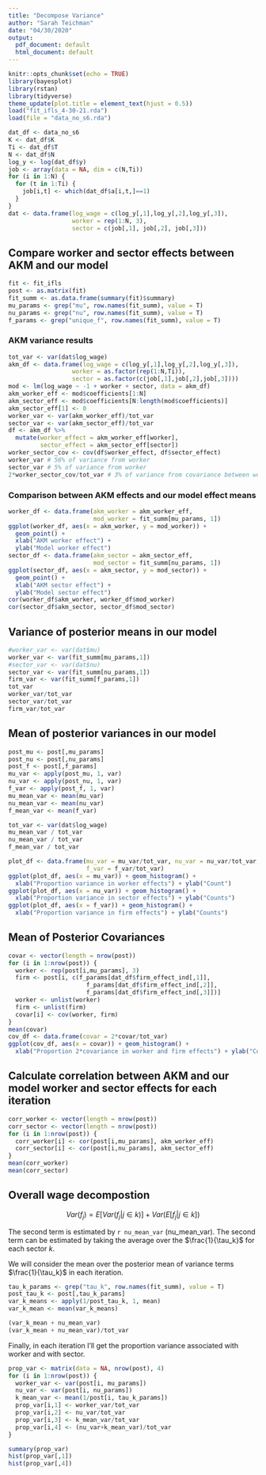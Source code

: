 ```yaml
---
title: "Decompose Variance"
author: "Sarah Teichman"
date: "04/30/2020"
output:
  pdf_document: default
  html_document: default
---
```


```r
knitr::opts_chunk$set(echo = TRUE)
library(bayesplot)
library(rstan)
library(tidyverse)
theme_update(plot.title = element_text(hjust = 0.5))
load("fit_ifls_4-30-21.rda")
load(file = "data_no_s6.rda")
```

```r
dat_df <- data_no_s6
K <- dat_df$K
Ti <- dat_df$T
N <- dat_df$N
log_y <- log(dat_df$y)
job <- array(data = NA, dim = c(N,Ti))
for (i in 1:N) {
  for (t in 1:Ti) {
    job[i,t] <- which(dat_df$a[i,t,]==1)
  }
}
dat <- data.frame(log_wage = c(log_y[,1],log_y[,2],log_y[,3]),
                  worker = rep(1:N, 3),
                  sector = c(job[,1], job[,2], job[,3]))
```

## Compare worker and sector effects between AKM and our model 

```r
fit <- fit_ifls
post <- as.matrix(fit)
fit_summ <- as.data.frame(summary(fit)$summary)
mu_params <- grep("mu", row.names(fit_summ), value = T)
nu_params <- grep("nu", row.names(fit_summ), value = T)
f_params <- grep("unique_f", row.names(fit_summ), value = T)
```

### AKM variance results 

```r
tot_var <- var(dat$log_wage)
akm_df <- data.frame(log_wage = c(log_y[,1],log_y[,2],log_y[,3]),
                  worker = as.factor(rep(1:N,Ti)),
                  sector = as.factor(c(job[,1],job[,2],job[,3])))
mod <- lm(log_wage ~ -1 + worker + sector, data = akm_df)
akm_worker_eff <- mod$coefficients[1:N]
akm_sector_eff <- mod$coefficients[N:length(mod$coefficients)]
akm_sector_eff[1] <- 0 
worker_var <- var(akm_worker_eff)/tot_var
sector_var <- var(akm_sector_eff)/tot_var
df <- akm_df %>%
  mutate(worker_effect = akm_worker_eff[worker],
         sector_effect = akm_sector_eff[sector])
worker_sector_cov <- cov(df$worker_effect, df$sector_effect)
worker_var # 56% of variance from worker
sector_var # 5% of variance from worker
2*worker_sector_cov/tot_var # 3% of variance from covariance between worker and sector 
```

### Comparison between AKM effects and our model effect means

```r
worker_df <- data.frame(akm_worker = akm_worker_eff,
                        mod_worker = fit_summ[mu_params, 1])
ggplot(worker_df, aes(x = akm_worker, y = mod_worker)) +
  geom_point() + 
  xlab("AKM worker effect") + 
  ylab("Model worker effect")
sector_df <- data.frame(akm_sector = akm_sector_eff,
                        mod_sector = fit_summ[nu_params, 1])
ggplot(sector_df, aes(x = akm_sector, y = mod_sector)) +
  geom_point() + 
  xlab("AKM sector effect") + 
  ylab("Model sector effect")
cor(worker_df$akm_worker, worker_df$mod_worker)
cor(sector_df$akm_sector, sector_df$mod_sector)
```

## Variance of posterior means in our model

```r
#worker_var <- var(dat$mu)
worker_var <- var(fit_summ[mu_params,1])
#sector_var <- var(dat$nu)
sector_var <- var(fit_summ[nu_params,1])
firm_var <- var(fit_summ[f_params,1])
tot_var
worker_var/tot_var
sector_var/tot_var
firm_var/tot_var
```

## Mean of posterior variances in our model 

```r
post_mu <- post[,mu_params]
post_nu <- post[,nu_params]
post_f <- post[,f_params]
mu_var <- apply(post_mu, 1, var)
nu_var <- apply(post_nu, 1, var)
f_var <- apply(post_f, 1, var)
mu_mean_var <- mean(mu_var)
nu_mean_var <- mean(nu_var)
f_mean_var <- mean(f_var)
```

```r
tot_var <- var(dat$log_wage)
mu_mean_var / tot_var
nu_mean_var / tot_var 
f_mean_var / tot_var
```

```r
plot_df <- data.frame(mu_var = mu_var/tot_var, nu_var = nu_var/tot_var,
                      f_var = f_var/tot_var) 
ggplot(plot_df, aes(x = mu_var)) + geom_histogram() +
  xlab("Proportion variance in worker effects") + ylab("Count")
ggplot(plot_df, aes(x = nu_var)) + geom_histogram() +
  xlab("Proportion variance in sector effects") + ylab("Counts")
ggplot(plot_df, aes(x = f_var)) + geom_histogram() +
  xlab("Proportion variance in firm effects") + ylab("Counts")
```

## Mean of Posterior Covariances

```r
covar <- vector(length = nrow(post))
for (i in 1:nrow(post)) {
  worker <- rep(post[i,mu_params], 3)
  firm <- post[i, c(f_params[dat_df$firm_effect_ind[,1]],
                      f_params[dat_df$firm_effect_ind[,2]],
                      f_params[dat_df$firm_effect_ind[,3]])]
  worker <- unlist(worker)
  firm <- unlist(firm)
  covar[i] <- cov(worker, firm)
}
mean(covar)
cov_df <- data.frame(covar = 2*covar/tot_var) 
ggplot(cov_df, aes(x = covar)) + geom_histogram() +
  xlab("Proportion 2*covariance in worker and firm effects") + ylab("Count")
```

## Calculate correlation between AKM and our model worker and sector effects for each iteration

```r
corr_worker <- vector(length = nrow(post))
corr_sector <- vector(length = nrow(post))
for (i in 1:nrow(post)) {
  corr_worker[i] <- cor(post[i,mu_params], akm_worker_eff)
  corr_sector[i] <- cor(post[i,nu_params], akm_sector_eff)
}
mean(corr_worker)
mean(corr_sector)
```


## Overall wage decompostion 

$$Var(f_j) = E[Var(f_j|j\in k)] + Var(E[f_j|j\in k])$$

The second term is estimated by `r nu_mean_var` (nu_mean_var). The second term can be estimated by taking the average over the $\frac{1}{\tau_k}$ for each sector $k$. 

We will consider the mean over the posterior mean of variance terms $\frac{1}{\tau_k}$ in each iteration. 

```r
tau_k_params <- grep("tau_k", row.names(fit_summ), value = T)
post_tau_k <- post[,tau_k_params]
var_k_means <- apply(1/post_tau_k, 1, mean)
var_k_mean <- mean(var_k_means)

(var_k_mean + nu_mean_var)
(var_k_mean + nu_mean_var)/tot_var

```

Finally, in each iteration I'll get the proportion variance associated with worker and with sector. 

```r
prop_var <- matrix(data = NA, nrow(post), 4) 
for (i in 1:nrow(post)) {
  worker_var <- var(post[i, mu_params])
  nu_var <- var(post[i, nu_params])
  k_mean_var <- mean(1/post[i, tau_k_params])
  prop_var[i,1] <- worker_var/tot_var
  prop_var[i,2] <- nu_var/tot_var
  prop_var[i,3] <- k_mean_var/tot_var
  prop_var[i,4] <- (nu_var+k_mean_var)/tot_var
}

summary(prop_var)
hist(prop_var[,1])
hist(prop_var[,4])
```